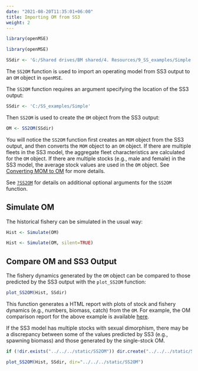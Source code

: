 ```yaml
---
date: "2021-08-20T11:35:01+06:00"
title: Importing OM from SS3
weight: 2
---
```


```r
library(openMSE)
```

```r
library(openMSE)

SSdir <- 'G:/Shared drives/BM shared/4. Resources/9_SS_examples/Simple'
```


The `SS2OM` function is used to import an operating model from SS3 output to an `OM` object in `openMSE`. 

The `SS2OM` function requires an argument specifying the location of the SS3 output:

```r
SSdir <- 'C:/SS_examples/Simple'
```

Then `SS2OM` is used to create the `OM` object from the SS3 output:
```r
OM <- SS2OM(SSdir)
```

You will notice the `SS2OM` function first creates an `MOM` object from the SS3 output, and then converts the `MOM` object to an `OM` object. 
If there are multiple fleets in the SS3 model, the aggregate fleet characteristics are calculated for the `OM` object. If there are multiple stocks (e.g., male and female) in the SS3 model, the average stock values are used in the `OM` object. See [Converting MOM to OM](/features-importing-ss3/3-mom2om/) for more details.


See [`?SS2OM`](https://msetool.openmse.com/reference/SS2MOM.html) for details on additional optional arguments for the `SS2OM` function.

## Simulate OM

The historical fishery can be simulated in the usual way:
```r
Hist <- Simulate(OM)
```

```r
Hist <- Simulate(OM, silent=TRUE)
```


## Compare OM and SS3 Output
The fishery dynamics generated by the `OM` object can be compared to those predicted by the SS3 output with the `plot_SS2OM` function:

```r
plot_SS2OM(Hist, SSdir)
```

This function generates a HTML report with plots of stock and fishery dynamics (e.g., numbers, biomass, catch) from the `OM`. For example, the OM comparison report for the above example is available [here](/SS2OM/SS2OM.html).

If the SS3 model has multiple stocks with sexual dimorphism, there may be a discrepancy between some of the values predicted by SS3 (e.g., spawning biomass) and those generated by the single-stock OM.

```r
if (!dir.exists("../../../static/SS2OM")) dir.create("../../../static/SS2OM")

plot_SS2OM(Hist, SSdir, dir="../../../static/SS2OM")
```
